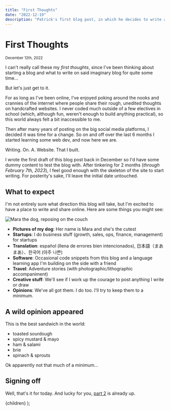 ```yaml
---
title: "First Thoughts"
date: "2022-12-19"
description: "Patrick's first blog post, in which he decides to write a blog."
---
```



# First Thoughts

<small>
  <time datetime={date}>December 12th, 2022</time>
</small>

I can't really call these my _first thoughts_, since I've been thinking about starting a blog and what to write on said imaginary blog for quite some time...

But let's just get to it.

For as long as I've been online, I've enjoyed poking around the nooks and crannies of the internet where people share their rough, unedited thoughts on handcrafted websites. I never coded much outside of a few electives in school (which, although fun, weren't enough to build anything practical), so this world always felt a bit inaccessible to me.

Then after many years of posting on the big social media platforms, I decided it was time for a change. So on and off over the last 6 months I started learning some web dev, and now here we are.

Writing. On. A. Website. That I built.

I wrote the first draft of this blog post back in December so I'd have some dummy content to test the blog with. After tinkering for 2 months (_through February 7th, 2023_), I feel good enough with the skeleton of the site to start writing. For posterity's sake, I'll leave the initial date untouched.

## What to expect

I'm not entirely sure what direction this blog will take, but I'm excited to have a place to write and share online. Here are some things you might see:

<Image
  src="/images/mara/mara_221219.jpeg"
  className="mx-auto"
  alt="Mara the dog, reposing on the couch"
  width={500}
  height={500}
/>

- **Pictures of my dog**: Her name is Mara and she's the cutest
- **Startups**: I do business stuff (growth, sales, ops, finance, management) for startups
- **Translation**: español (llena de errores bien intencionados), 日本語（まあまあ）、한국어 (아주 나쁜)
- **Software**: Occasional code snippets from this blog and a language learning app I'm building on the side with a friend
- **Travel**: Adventure stories (with photographic/lithographic accompaniment)
- **Creative stuff**: We'll see if I work up the courage to post anything I write or draw
- **Opinions**: We've all got them. I do too. I'll try to keep them to a minimum.

## A wild opinion appeared

This is the best sandwich in the world:

- toasted sourdough
- spicy mustard & mayo
- ham & salami
- brie
- spinach & sprouts

Ok apparently not that much of a minimum...

## Signing off

Well, that's it for today. And lucky for you, [part 2](/posts/second-thoughts) is already up.

  <PostLayout title={title} description={description}>
    {children}
  </PostLayout>
);
